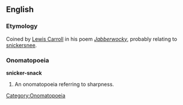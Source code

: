 ==English==

===Etymology===
Coined by [[Lewis Carroll]] in his poem ''[[s:Jabberwocky|Jabberwocky]]'', probably relating to [[snickersnee]].

===Onomatopoeia===
{{rfc-header|Onomatopoeia}}
'''snicker-snack'''

# An onomatopoeia referring to sharpness.

[[Category:Onomatopoeia]]